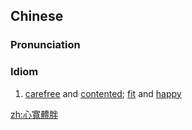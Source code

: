 ==Chinese==
{{zh-forms|s=心宽体胖}}

===Pronunciation===
{{zh-pron
|m=xīn kuān tǐ pán
|cat=id
}}

===Idiom===
{{zh-idiom}}

# [[carefree]] and [[contented]]; [[fit]] and [[happy]]

[[zh:心寬體胖]]